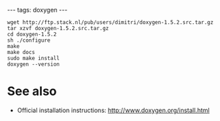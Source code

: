 ---
tags: doxygen
---
<pre>wget http://ftp.stack.nl/pub/users/dimitri/doxygen-1.5.2.src.tar.gz
tar xzvf doxygen-1.5.2.src.tar.gz
cd doxygen-1.5.2
sh ./configure
make
make docs
sudo make install
doxygen --version</pre>

= See also =

* Official installation instructions: http://www.doxygen.org/install.html
